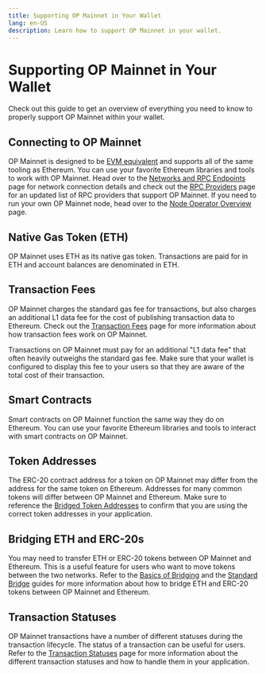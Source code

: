 ```yaml
---
title: Supporting OP Mainnet in Your Wallet
lang: en-US
description: Learn how to support OP Mainnet in your wallet.
---
```



# Supporting OP Mainnet in Your Wallet

Check out this guide to get an overview of everything you need to know to properly support OP Mainnet within your wallet.

## Connecting to OP Mainnet

OP Mainnet is designed to be [EVM equivalent](https://web.archive.org/web/20231127160757/https://medium.com/ethereum-optimism/introducing-evm-equivalence-5c2021deb306) and supports all of the same tooling as Ethereum.
You can use your favorite Ethereum libraries and tools to work with OP Mainnet.
Head over to the [Networks and RPC Endpoints](/chain/networks) page for network connection details and check out the [RPC Providers](/builders/tools/connect/rpc-providers) page for an updated list of RPC providers that support OP Mainnet.
If you need to run your own OP Mainnet node, head over to the [Node Operator Overview](/builders/node-operators/overview) page.

## Native Gas Token (ETH)

OP Mainnet uses ETH as its native gas token.
Transactions are paid for in ETH and account balances are denominated in ETH.

## Transaction Fees

OP Mainnet charges the standard gas fee for transactions, but also charges an additional L1 data fee for the cost of publishing transaction data to Ethereum.
Check out the [Transaction Fees](/stack/transactions/fees) page for more information about how transaction fees work on OP Mainnet.

<Callout>
Transactions on OP Mainnet must pay for an additional "L1 data fee" that often heavily outweighs the standard gas fee.
Make sure that your wallet is configured to display this fee to your users so that they are aware of the total cost of their transaction.
</Callout>

## Smart Contracts

Smart contracts on OP Mainnet function the same way they do on Ethereum.
You can use your favorite Ethereum libraries and tools to interact with smart contracts on OP Mainnet.

## Token Addresses

The ERC-20 contract address for a token on OP Mainnet may differ from the address for the same token on Ethereum.
Addresses for many common tokens will differ between OP Mainnet and Ethereum.
Make sure to reference the [Bridged Token Addresses](/chain/tokenlist) to confirm that you are using the correct token addresses in your application.

## Bridging ETH and ERC-20s

You may need to transfer ETH or ERC-20 tokens between OP Mainnet and Ethereum.
This is a useful feature for users who want to move tokens between the two networks.
Refer to the [Basics of Bridging](/builders/app-developers/bridging/basics) and the [Standard Bridge](/builders/app-developers/bridging/standard-bridge) guides for more information about how to bridge ETH and ERC-20 tokens between OP Mainnet and Ethereum.

## Transaction Statuses

OP Mainnet transactions have a number of different statuses during the transaction lifecycle.
The status of a transaction can be useful for users.
Refer to the [Transaction Statuses](/builders/app-developers/transactions/statuses) page for more information about the different transaction statuses and how to handle them in your application.
